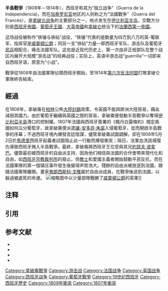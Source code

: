{{About|2=1862年美国南北战争会战|3=半岛会战}}
{{Infobox military conflict
| conflict    = 半岛战争
| partof      = [[拿破仑战争|拿破仑战争]]
| image       = El dos de mayo de 1808 en Madrid rdit.jpg
| image_size  = 300px
| caption     = ''[[五月二日起義|1808五月二日大起义：马穆鲁克骑兵冲锋]]''，<br />1814年[[弗朗西斯科·戈雅|弗朗西斯科·戈雅]]作
| date        = '''1808年5月2日''' <br />(有时也从1807年10月27日算起{{efn|有学者将法-西同盟入侵葡萄牙算作半岛战争爆发标志{{harv|Glover|2001|p=45}}。}})<br />'''至1814年4月17日'''{{efn|指[[第六次反法同盟|第六次反法同盟]]与法国签署停火协议{{harv|Glover|2001|p=335}}。}}<br />({{Age in years, months, weeks and days|month1=05|day1=02|year1=1808|month2=04|day2=17|year2=1814}})
| place       = [[伊比利亚半岛|伊比利亚半岛]]和法国南部
| result      = {{plainlist |
* 第一階段：法蘭西帝國勝利，進佔馬德里，西班牙進入帝國統治時期。
* 第二階段：反法同盟勝利，波拿巴政權倒台，法國勢力撤出西班牙。
* [[巴黎條約_(1814年)|巴黎条约]]
}}
| combatant1  = {{plainlist |
* {{flagicon|ESP|1785}} [[西班牙波旁王朝|西班牙波旁王朝]]
* {{flagicon|British Empire}} [[大不列颠及爱尔兰联合王国|大不列颠联合王国]]
* {{flagicon|Kingdom of Portugal|1750}} [[葡萄牙王国|葡萄牙王国]]
}}
| combatant2  = {{flagicon|First French Empire}} [[法兰西第一帝国|法兰西第一帝国]]
* {{flagicon image|Bandera de España 1808-1813.svg}} [[西班牙王国（1808-1813）|西班牙波拿巴派系]]
* [[File:Alleged_flag_of_the_Rhine_Confederation_1806-13.svg|25px]] [[莱茵联邦|莱茵联邦]]
* {{flagicon|Napoleonic Italy}} [[拿破仑意大利|拿破仑意大利]]
* {{flagicon image|Flag of the Duchy of Warsaw.svg}} [[华沙公国|华沙公国]]
| commander1  = {{plainlist |
* {{flagicon|UKGBI}} [[阿瑟·韦尔斯利，第一代威灵顿公爵|威灵顿公爵]]
* {{flagicon|UKGBI}} {{link-en|第一代贝雷斯福德子爵威廉·贝雷斯福德|William Beresford, 1st Viscount Beresford|贝雷斯福德子爵}}
* {{flagicon|UKGBI}} {{link-en|第一代希尔子爵罗兰·希尔|Rowland Hill, 1st Viscount Hill|希尔子爵}}
* {{flagicon|UKGBI}} {{link-en|约翰·莫尔中将|John Moore}}
* {{flagicon|ESP|1785}} {{link-en|第一代拜莱公爵弗朗西斯科·哈维尔·卡斯塔尼奥斯|Francisco Javier Castaños, 1st Duke of Bailé|拜莱公爵}}
* {{flagicon|ESP|1785}} {{link-en|胡安·马丁·迪耶兹|Juan Martín Díez}}
* {{flagicon|ESP|1785}} {{link-en|第一代萨拉戈萨公爵胡安·梅尔齐|José de Palafox y Melzi, Duke of Saragossa|萨拉戈萨公爵}}
* {{flagicon|ESP|1785}} {{link-en|格雷戈里奥·德·拉·奎斯塔|Gregorio García de la Cuesta|格雷戈里奥·奎斯塔}}
* {{flagicon|ESP|1785}} {{link-en|米格尔·埃斯基韦尔|Miguel Ricardo de Álava y Esquivel}}
* {{flagicon|ESP|1785}} {{link-en|华金·布莱克|Joaquín Blake}}
* {{flagicon|Kingdom of Portugal|1750}} {{link-en|贝尔纳丁·德·安德拉德|Bernardim Freire de Andrade}}{{KIA}}
* {{flagicon|Kingdom of Portugal|1750}} {{link-en|费拉伯爵米格尔·福尔雅斯|Miguel Pereira Forjaz, Count of Feira|费拉伯爵}}
* {{flagicon|Kingdom of Portugal|1750}} {{link-en|第一代阿马兰蒂伯爵弗朗西斯科·德·特谢拉|Francisco da Silveira Pinto da Fonseca Teixeira, 1st Count of Amarante|阿马兰蒂伯爵}}
}}
| commander2  = {{plainlist |
* {{flagicon|First French Empire}} [[拿破仑一世|拿破仑一世]]
* {{flagicon image|Bandera de España 1808-1813.svg}} [[约瑟夫·波拿巴|约瑟夫一世]]
* {{flagicon|First French Empire}} [[若阿尚·缪拉|若阿尚·缪拉]]
* {{flagicon|First French Empire}} [[让-安多许·朱诺|让-安多许·朱诺]]
* {{flagicon|First French Empire}} [[让·德迪厄·苏尔特|让·德迪厄·苏尔特]]
* {{flagicon|First French Empire}} [[安德烈·马塞纳|安德烈·马塞纳]]
* {{flagicon|First French Empire}} [[米歇尔·内伊|米歇尔·内伊]]
* {{flagicon|First French Empire}} [[路易·加布里埃尔·絮歇|路易·絮歇]]
* {{flagicon|First French Empire}} [[让·拉纳|让·拉纳]]
* {{flagicon|First French Empire}} [[爱德华·莫蒂埃|爱德华·莫蒂埃]]
* {{flagicon|First French Empire}} [[奥古斯特·德·马尔蒙|奥古斯特·马尔蒙]]
* {{flagicon|First French Empire}} [[让-巴普蒂斯·贝西埃尔|让·贝西埃尔]]
* {{flagicon|First French Empire}} [[儒尔当|让·儒尔当]]
* {{flagicon|First French Empire}} [[克洛德·维克托-佩兰|克洛德·维克托]]
* {{flagicon|First French Empire}} [[弗朗索瓦·约瑟夫·勒费弗尔|弗朗索瓦·勒费弗尔]]
}}
| strength1   = '''1808年11月:'''<br />{{flagicon|ESP|1785}} 205,000{{cfn|Clodfelter|y=2008|p=163}}<br />{{flagicon|UKGBI}} 31,000{{cfn|Clodfelter|y=2008|p=163}}<br />{{flagicon|Kingdom of Portugal|1750}} 35,000{{cfn|Chartrand|Younghusband|y=2000|p=16}}<br />'''1811:'''<br />{{flagicon|ESP|1785}} 55,000 游击队{{cfn|Fraser|y=2008|p=394}}{{efn|In Spanish, the form of asymmetric warfare waged by the Spanish partisans was termed ''guerrilla'' ("little war"), while the practitioner of such tactics was a ''guerrillero.'' These terms are usually rendered in English as "guerrilla warfare" and "guerrilla (fighter)," respectively.}}<br />'''1813年4月:'''<br />172,000{{cfn|Clodfelter|y=2008|p=166}}
| strength2   = '''1808年5月:'''<br />165,103{{cfn|Clodfelter|y=2008|p=163}}<br />'''1808年11月:'''<br />244,125{{cfn|Clodfelter|y=2008|p=163}}<br />'''1809年2月:'''<br />288,551{{cfn|Clodfelter|y=2008|p=163}}<br />'''1810年1月:'''<br />324,996{{cfn|Clodfelter|y=2008|p=164}}<br />'''1811年7月:'''<br />291,414{{cfn|Clodfelter|y=2008|p=165}}<br />'''1812年6月:'''<br />230,000{{cfn|Clodfelter|y=2008|p=165}}<br />'''1812年10月:'''<br />261,933{{cfn|Clodfelter|y=2008|p=165}}<br />'''1813年4月:'''<br />200,000{{cfn|Clodfelter|y=2008|p=166}}
| casualties1 = {{flagicon|ESP|1785}} 215,000--375,000军队和平民死亡{{cfn|Fraser|y=2008|p=476}} <br />{{flagicon|ESP|1785}} 25,000 游击队阵亡{{cfn|Clodfelter|y=2008|p=167}}<br />'''1810年12月--1814年5月:'''<br />{{flagicon|UKGBI}} 35,630 死亡{{cfn|Clodfelter|y=2008|p=167}}
* 24,053 死于疾病{{cfn|Clodfelter|y=2008|p=167}}
{{flagicon|UKGBI}} 32,429 受伤{{cfn|Clodfelter|y=2008|p=167}}
| casualties2 = 180,000--240,000 死亡{{cfn|Clodfelter|y=2008|p=167}}
* 91,000 [[阵亡|阵亡]]{{cfn|Clodfelter|y=2008|p=167}}
237,000 受伤{{cfn|Clodfelter|y=2008|p=167}}
| casualties3 = 1,000,000+ 军队和平民死亡{{cfn|Clodfelter|y=2008|p=167}}
}}{{Campaignbox 半島戰爭}}
{{Campaignbox Napoleonic Wars}}
'''半島戰爭'''（1808年－1814年），西班牙称其为“独立战争”（Guerra de la Independencia)，而在[[加泰罗尼亚|加泰罗尼亚]]地区的人则称之为“法國戰争”（Guerra del Francès），是[[拿破仑战争|拿破仑战争]]的主要部分之一，地点发生在[[伊比利亚半岛|伊比利亚半岛]]，交戰方分别是[[西班牙帝國|西班牙帝國]]、[[葡萄牙王國|葡萄牙王國]]、[[大英帝國|大英帝國]]和[[拿破仑|拿破仑]]统治下的[[法蘭西第一帝國|法蘭西第一帝國]]。

这场战役被称作“铁锤与铁砧”战役，“铁锤”代表的是数量为四万到八万的英-葡联军，指挥官是[[阿瑟·韋爾斯利，第一代威靈頓公爵|威靈頓公爵]]；同另一支“铁砧”力量—即西班牙军队、游击队及葡萄牙[[民兵|民兵]]相配合，痛击法國军队。这也是近现代历史上，第一次由非正规部队在整个战区内展开大规模“游击战”的经典战役；实际上，英语中游击战“guerrilla”一词即来自西班牙语，原意为“小战”。

戰爭從1808年由法國軍隊佔領西班牙開始，至1814年[[第六次反法同盟|第六次反法同盟]]打敗拿破仑軍隊終告結束。

== 經過 ==
在1806年，拿破崙在[[柏林|柏林]]公佈[[大陸封鎖|大陸封鎖]]政策，令英國不能與歐洲大陸貿易，藉此減弱其國力。由於葡萄牙繼續與英國之間的貿易，拿破崙便發動半島戰爭以奪得[[伊比利亞半島|伊比利亞半島]]港口的控制權。1807年法國與西班牙簽署的《楓丹白露條約》規定兩國如何瓜分葡萄牙，故拿破崙便派遣[[讓-安多許·朱諾|讓-安多許·朱諾]]入侵葡萄牙，從而開啟半島戰爭的序幕；不過西班牙境內爆發宮廷陰謀，儘管拿破崙試圖調解，卻在1808年5月2日於[[馬德里|馬德里]]西班牙起義者試圖阻止此一行動而爆發衝突；隔日，法軍血洗該城復仇導致西班牙捲入半島戰爭。最終，拿破崙將西班牙王位受與其兄[[約瑟夫·波拿巴|約瑟夫·波拿巴]]。{{cfn|Siemann|y=2019|p=327}}儘管最初被西班牙的自由派支持，因為他们相信與法國的合作會帶來現代化和自由，如[[西班牙宗教裁判所|西班牙宗教裁判所]]的廢止。但[[教士|教士]]和愛國主義者開始鼓動平民反抗，而在法國軍隊的第一個镇压事件發生後變得声势浩大。殘餘的自由派被放逐到法國，跟隨法國軍隊離開。畫家[[弗朗西斯科·戈雅|弗朗西斯科·戈雅]]屬於自由派成員，在戰爭後逃到法國，以躲過被處死的命運。
[[File:Bataille_de_Redinha,_12_mars_1811.jpg|缩略图]]中以少量部隊戰勝了[[威靈頓公爵|威靈頓公爵]]的英軍]]

==注释==
{{notelist}}

==引用==
{{reflist}}

==参考文献==
* {{cite book|first=Wolfram |last=Siemann | translator=楊惠群 |title=梅特涅: 帝国与世界 |volume= 第1卷 |publisher=社会科学文献出版社 |isbn=978-7-5201-4599-2 |date=2019年6月 | ref = harv}}
* {{Cite book | last=Chartrand | first=Rene 
| last2 = Younghusband | first2 = Bill | year=2000 
| title=''The Portuguese Army of the Napoleonic Wars'' 
| ref = harv}}
* {{Cite book | last=Clodfelter | first=Micheal | year=2008 
| title=''Warfare and armed conflicts : a statistical encyclopedia of casualty and other figures, 1494-2007'' 
| isbn=9780786433193 
| url=https://archive.org/details/warfarearmedconf0000clod
| registration = yes
| ref = harv}}
* {{Cite book | last=Fraser | first=Ronald | year=2008 | title=''Napoleon's Cursed War: Popular Resistance in the Spanish Peninsular War'' 
| publisher=Verso | ref = harv}}
{{西班牙历史}}
{{Napoleonic Wars}}

[[Category:拿破崙戰爭|Category:拿破崙戰爭]]
[[Category:游击战|Category:游击战]]
[[Category:法国战争|Category:法国战争]]
[[Category:英国战争|Category:英国战争]]
[[Category:西班牙战争|Category:西班牙战争]]
[[Category:葡萄牙戰爭|Category:葡萄牙戰爭]]
[[Category:19世纪西班牙|Category:19世纪西班牙]]
[[Category:西班牙歷史|Category:西班牙歷史]]
[[Category:1809年衝突|Category:1809年衝突]]
[[Category:1807年衝突|Category:1807年衝突]]